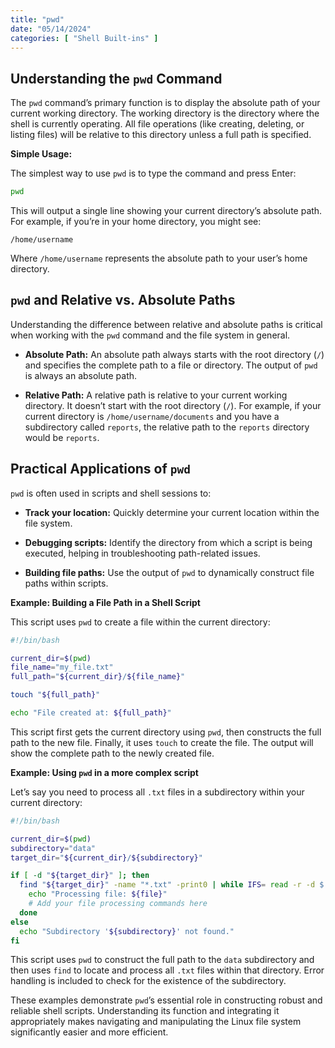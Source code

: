 ```yaml
---
title: "pwd"
date: "05/14/2024"
categories: [ "Shell Built-ins" ]
---
```

## Understanding the `pwd` Command

The `pwd` command's primary function is to display the absolute path of your current working directory.  The working directory is the directory where the shell is currently operating.  All file operations (like creating, deleting, or listing files) will be relative to this directory unless a full path is specified.

**Simple Usage:**

The simplest way to use `pwd` is to type the command and press Enter:

```bash
pwd
```

This will output a single line showing your current directory's absolute path.  For example, if you're in your home directory, you might see:

```
/home/username
```

Where `/home/username` represents the absolute path to your user's home directory.

##  `pwd` and Relative vs. Absolute Paths

Understanding the difference between relative and absolute paths is critical when working with the `pwd` command and the file system in general.

* **Absolute Path:**  An absolute path always starts with the root directory (`/`) and specifies the complete path to a file or directory.  The output of `pwd` is always an absolute path.

* **Relative Path:** A relative path is relative to your current working directory. It doesn't start with the root directory (`/`).  For example, if your current directory is `/home/username/documents` and you have a subdirectory called `reports`, the relative path to the `reports` directory would be `reports`.


##  Practical Applications of `pwd`

`pwd` is often used in scripts and shell sessions to:

* **Track your location:**  Quickly determine your current location within the file system.

* **Debugging scripts:** Identify the directory from which a script is being executed, helping in troubleshooting path-related issues.

* **Building file paths:** Use the output of `pwd` to dynamically construct file paths within scripts.


**Example: Building a File Path in a Shell Script**

This script uses `pwd` to create a file within the current directory:

```bash
#!/bin/bash

current_dir=$(pwd)
file_name="my_file.txt"
full_path="${current_dir}/${file_name}"

touch "${full_path}"

echo "File created at: ${full_path}"
```

This script first gets the current directory using `pwd`, then constructs the full path to the new file. Finally, it uses `touch` to create the file.  The output will show the complete path to the newly created file.



**Example: Using `pwd` in a more complex script**

Let's say you need to process all `.txt` files in a subdirectory within your current directory:

```bash
#!/bin/bash

current_dir=$(pwd)
subdirectory="data"
target_dir="${current_dir}/${subdirectory}"

if [ -d "${target_dir}" ]; then
  find "${target_dir}" -name "*.txt" -print0 | while IFS= read -r -d $'\0' file; do
    echo "Processing file: ${file}"
    # Add your file processing commands here
  done
else
  echo "Subdirectory '${subdirectory}' not found."
fi

```

This script uses `pwd` to construct the full path to the `data` subdirectory and then uses `find` to locate and process all `.txt` files within that directory.  Error handling is included to check for the existence of the subdirectory.


These examples demonstrate `pwd`'s essential role in constructing robust and reliable shell scripts.  Understanding its function and integrating it appropriately makes navigating and manipulating the Linux file system significantly easier and more efficient.

